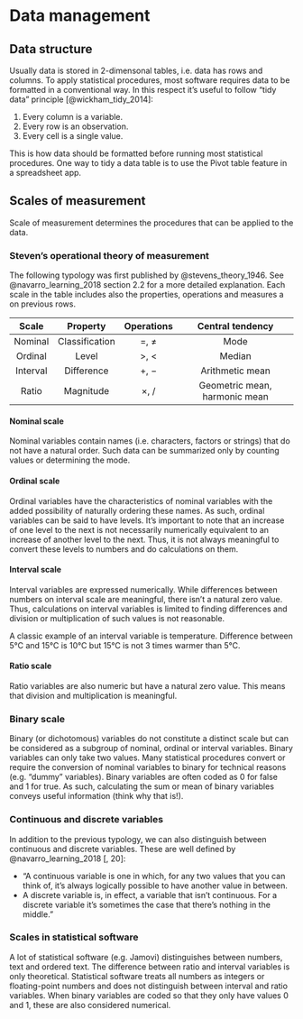 # Data management

## Data structure

Usually data is stored in 2-dimensonal tables, i.e. data has rows and columns. To apply statistical procedures, most software requires data to be formatted in a conventional way. In this respect it's useful to follow "tidy data" principle [@wickham_tidy_2014]:

1. Every column is a variable.
2. Every row is an observation.
3. Every cell is a single value.

This is how data should be formatted before running most statistical procedures. One way to tidy a data table is to use the Pivot table feature in a spreadsheet app.

## Scales of measurement

Scale of measurement determines the procedures that can be applied to the data. 

### Steven's operational theory of measurement

The following typology was first published by @stevens_theory_1946. See @navarro_learning_2018 section 2.2 for a more detailed explanation. Each scale in the  table includes also the properties, operations and measures a on previous rows.

|  Scale   |    Property    | Operations |       Central tendency        |
| :------: | :------------: | :--------: | :---------------------------: |
| Nominal  | Classification |    =, ≠    |             Mode              |
| Ordinal  |     Level      |    >, <    |            Median             |
| Interval |   Difference   |    +, −    |        Arithmetic mean        |
|  Ratio   |   Magnitude    |    ×, /    | Geometric mean, harmonic mean |

#### Nominal scale

Nominal variables contain names (i.e. characters, factors or strings) that do not have a natural order. Such data can be summarized only by counting values or determining the mode. 

#### Ordinal scale

Ordinal variables have the characteristics of nominal variables with the added possibility of naturally ordering these names. As such, ordinal variables can be said to have levels. It's important to note that an increase of one level to the next is not necessarily numerically equivalent to an increase of another level to the next. Thus, it is not always meaningful to convert these levels to numbers and do calculations on them.

#### Interval scale

Interval variables are expressed numerically. While differences between numbers on interval scale are meaningful, there isn't a natural zero value. Thus, calculations on interval variables is limited to finding differences and division or multiplication of such values is not reasonable.  

A classic example of an interval variable is temperature. Difference between 5°C and 15°C is 10°C but 15°C is not 3 times warmer than 5°C.

#### Ratio scale

Ratio variables are also numeric but have a natural zero value. This means that division and multiplication is meaningful.

### Binary scale

Binary (or dichotomous) variables do not constitute a distinct scale but can be considered as a subgroup of nominal, ordinal or interval variables. Binary variables can only take two values. Many statistical procedures convert or require the conversion of nominal variables to binary for technical reasons (e.g. "dummy" variables). Binary variables are often coded as 0 for false and 1 for true. As such, calculating the sum or mean of binary variables conveys useful information (think why that is!).

### Continuous and discrete variables

In addition to the previous typology, we can also distinguish between continuous and discrete variables. These are well defined by @navarro_learning_2018[, 20]:

- "A continuous variable is one in which, for any two values that you can think of, it’s always logically possible to have another value in between.
- A discrete variable is, in effect, a variable that isn’t continuous. For a discrete variable it’s sometimes the case that there’s nothing in the middle."

### Scales in statistical software

A lot of statistical software (e.g. Jamovi) distinguishes between numbers, text and ordered text. The difference between ratio and interval variables is only theoretical. Statistical software treats all numbers as integers or floating-point numbers and does not distinguish between interval and ratio variables. When binary variables are coded so that they only have values 0 and 1, these are also considered numerical.

